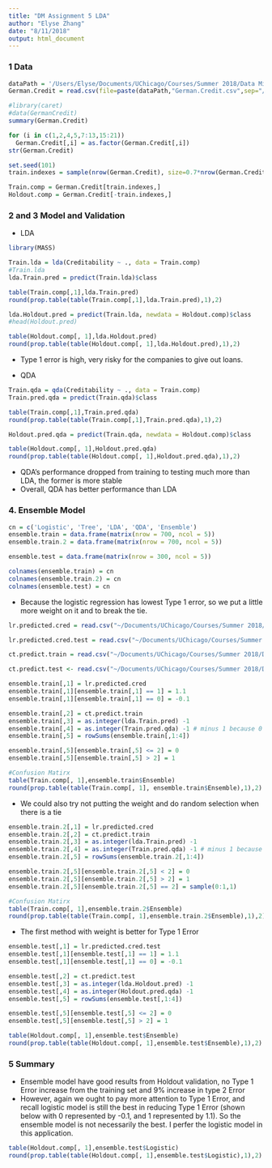 ```yaml
---
title: "DM Assignment 5 LDA"
author: "Elyse Zhang"
date: "8/11/2018"
output: html_document
---
```


### 1 Data
```r
dataPath = '/Users/Elyse/Documents/UChicago/Courses/Summer 2018/Data Mining/Assignments/Assignment 3'
German.Credit = read.csv(file=paste(dataPath,"German.Credit.csv",sep="/"),header=TRUE,sep=",")

#library(caret)
#data(GermanCredit)
summary(German.Credit)
```

```r
for (i in c(1,2,4,5,7:13,15:21))
  German.Credit[,i] = as.factor(German.Credit[,i])
str(German.Credit)
```

```r
set.seed(101)
train.indexes = sample(nrow(German.Credit), size=0.7*nrow(German.Credit))

Train.comp = German.Credit[train.indexes,]
Holdout.comp = German.Credit[-train.indexes,]
```

### 2 and 3 Model and Validation

* LDA 
```r
library(MASS)
```

```r
Train.lda = lda(Creditability ~ ., data = Train.comp)
#Train.lda
lda.Train.pred = predict(Train.lda)$class
```

```r
table(Train.comp[,1],lda.Train.pred)
round(prop.table(table(Train.comp[,1],lda.Train.pred),1),2)
```

```r
lda.Holdout.pred = predict(Train.lda, newdata = Holdout.comp)$class
#head(Holdout.pred)
```

```r
table(Holdout.comp[, 1],lda.Holdout.pred)
round(prop.table(table(Holdout.comp[, 1],lda.Holdout.pred),1),2)
```

* Type 1 error is high, very risky for the companies to give out loans.

* QDA
```r
Train.qda = qda(Creditability ~ ., data = Train.comp)
Train.pred.qda = predict(Train.qda)$class
```

```r
table(Train.comp[,1],Train.pred.qda)
round(prop.table(table(Train.comp[,1],Train.pred.qda),1),2)
```

```r
Holdout.pred.qda = predict(Train.qda, newdata = Holdout.comp)$class
```

```r
table(Holdout.comp[, 1],Holdout.pred.qda)
round(prop.table(table(Holdout.comp[, 1],Holdout.pred.qda),1),2)
```

* QDA's performance dropped from training to testing much more than LDA, the former is more stable
* Overall, QDA has better performance than LDA

### 4. Ensemble Model

```r
cn = c('Logistic', 'Tree', 'LDA', 'QDA', 'Ensemble')
ensemble.train = data.frame(matrix(nrow = 700, ncol = 5))
ensemble.train.2 = data.frame(matrix(nrow = 700, ncol = 5))

ensemble.test = data.frame(matrix(nrow = 300, ncol = 5))

colnames(ensemble.train) = cn
colnames(ensemble.train.2) = cn
colnames(ensemble.test) = cn
```


* Because the logistic regression has lowest Type 1 error, so we put a little more weight on it and to break the tie. 

```r
lr.predicted.cred = read.csv("~/Documents/UChicago/Courses/Summer 2018/Data Mining/Assignments/Assignment 4/lr.predicted.cred.csv", sep="")

lr.predicted.cred.test = read.csv("~/Documents/UChicago/Courses/Summer 2018/Data Mining/Assignments/Assignment 4/lr.predicted.cred.test.csv", sep="")

ct.predict.train = read.csv("~/Documents/UChicago/Courses/Summer 2018/Data Mining/Assignments/Assignment 4/ct.predict.train.csv", sep="")

ct.predict.test <- read.csv("~/Documents/UChicago/Courses/Summer 2018/Data Mining/Assignments/Assignment 4/ct.predict.test.csv", sep="")
```



```r
ensemble.train[,1] = lr.predicted.cred
ensemble.train[,1][ensemble.train[,1] == 1] = 1.1
ensemble.train[,1][ensemble.train[,1] == 0] = -0.1

ensemble.train[,2] = ct.predict.train
ensemble.train[,3] = as.integer(lda.Train.pred) -1
ensemble.train[,4] = as.integer(Train.pred.qda) -1 # minus 1 because 0 and 1 changed to 1 and 2
ensemble.train[,5] = rowSums(ensemble.train[,1:4])

```

```r
ensemble.train[,5][ensemble.train[,5] <= 2] = 0
ensemble.train[,5][ensemble.train[,5] > 2] = 1
```


```r
#Confusion Matirx
table(Train.comp[, 1],ensemble.train$Ensemble)
round(prop.table(table(Train.comp[, 1], ensemble.train$Ensemble),1),2)
```

* We could also try not putting the weight and do random selection when there is a tie
```r
ensemble.train.2[,1] = lr.predicted.cred
ensemble.train.2[,2] = ct.predict.train
ensemble.train.2[,3] = as.integer(lda.Train.pred) -1
ensemble.train.2[,4] = as.integer(Train.pred.qda) -1 # minus 1 because 0 and 1 changed to 1 and 2
ensemble.train.2[,5] = rowSums(ensemble.train.2[,1:4])

```

```r
ensemble.train.2[,5][ensemble.train.2[,5] < 2] = 0
ensemble.train.2[,5][ensemble.train.2[,5] > 2] = 1
ensemble.train.2[,5][ensemble.train.2[,5] == 2] = sample(0:1,1)

```

```r
#Confusion Matirx
table(Train.comp[, 1],ensemble.train.2$Ensemble)
round(prop.table(table(Train.comp[, 1],ensemble.train.2$Ensemble),1),2)
```

* The first method with weight is better for Type 1 Error

```r
ensemble.test[,1] = lr.predicted.cred.test
ensemble.test[,1][ensemble.test[,1] == 1] = 1.1
ensemble.test[,1][ensemble.test[,1] == 0] = -0.1

ensemble.test[,2] = ct.predict.test
ensemble.test[,3] = as.integer(lda.Holdout.pred) -1
ensemble.test[,4] = as.integer(Holdout.pred.qda) -1
ensemble.test[,5] = rowSums(ensemble.test[,1:4])

ensemble.test[,5][ensemble.test[,5] <= 2] = 0
ensemble.test[,5][ensemble.test[,5] > 2] = 1
```


```r
table(Holdout.comp[, 1],ensemble.test$Ensemble)
round(prop.table(table(Holdout.comp[, 1],ensemble.test$Ensemble),1),2)
```

### 5 Summary

* Ensemble model have good results from Holdout validation, no Type 1 Error increase from the training set and 9% increase in type 2 Error
* However, again we ought to pay more attention to Type 1 Error, and recall logistic model is still the best in reducing Type 1 Error (shown below with 0 represented by -0.1, and 1 represented by 1.1). So the ensemble model is not necessarily the best. I perfer the logistic model in this application.

```r
table(Holdout.comp[, 1],ensemble.test$Logistic)
round(prop.table(table(Holdout.comp[, 1],ensemble.test$Logistic),1),2)
```



